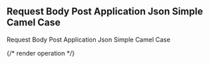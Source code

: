 ## Request Body Post Application Json Simple Camel Case

Request Body Post Application Json Simple Camel Case

{/* render operation */}
